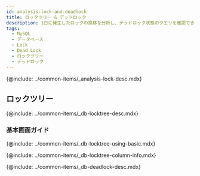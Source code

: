 ```yaml
---
id: analysis-lock-and-deadlock
title: ロックツリー & デッドロック
description: 1日に発生したロックの推移を分析し、デッドロック状態のクエリを確認できます。
tags:
  - MySQL
  - データベース
  - Lock
  - Dead Lock
  - ロックツリー
  - デッドロック
---
```



<!-- 概要 -->

{@include: ../common-items/_analysis-lock-desc.mdx}

## ロックツリー

{@include: ../common-items/_db-locktree-desc.mdx} 

### 基本画面ガイド

{@include: ../common-items/_db-locktree-using-basic.mdx} 

<!-- ロックツリーカラム情報 -->

{@include: ../common-items/_db-locktree-column-info.mdx}  

<!-- デッドロック -->

{@include: ../common-items/_db-deadlock-desc.mdx}  
